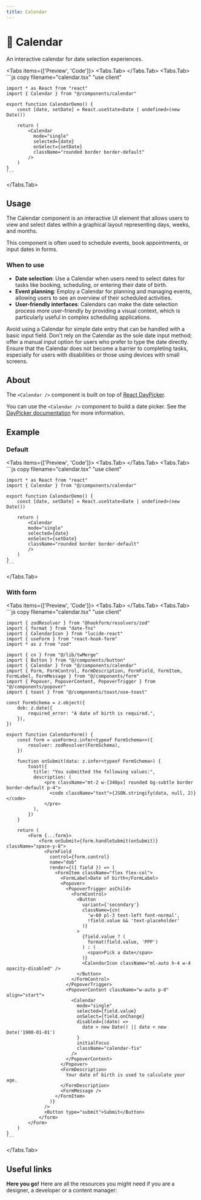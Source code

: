 ```yaml
---
title: Calendar
---
```



# 💠 Calendar

An interactive calendar for date selection experiences.

<Tabs items={['Preview', 'Code']}>
  <Tabs.Tab>
    <CalendarPreview />
  </Tabs.Tab>
  <Tabs.Tab>
    ```js copy filename="calendar.tsx"
    "use client"

    import * as React from "react"
    import { Calendar } from "@/components/calendar"

    export function CalendarDemo() {
        const [date, setDate] = React.useState<Date | undefined>(new Date())

        return (
            <Calendar
              mode="single"
              selected={date}
              onSelect={setDate}
              className="rounded border border-default"
            />
        )
    }
    ```

  </Tabs.Tab>
</Tabs>

## Usage

The Calendar component is an interactive UI element that allows users to view and select dates within a graphical layout representing days, weeks, and months.

This component is often used to schedule events, book appointments, or input dates in forms.

### When to use

- **Date selection**: Use a Calendar when users need to select dates for tasks like booking, scheduling, or entering their date of birth.
- **Event planning**: Employ a Calendar for planning and managing events, allowing users to see an overview of their scheduled activities.
- **User-friendly interfaces**: Calendars can make the date selection process more user-friendly by providing a visual context, which is particularly useful in complex scheduling applications.

Avoid using a Calendar for simple date entry that can be handled with a basic input field. Don't rely on the Calendar as the sole date input method; offer a manual input option for users who prefer to type the date directly. Ensure that the Calendar does not become a barrier to completing tasks, especially for users with disabilities or those using devices with small screens.

## About

The `<Calendar />` component is built on top of [React DayPicker](https://react-day-picker.js.org/).

You can use the `<Calendar />` component to build a date picker. See the [DayPicker documentation](/components/date-picker) for more information.

## Example

### Default

<Tabs items={['Preview', 'Code']}>
  <Tabs.Tab>
    <CalendarPreview />
  </Tabs.Tab>
  <Tabs.Tab>
    ```js copy filename="calendar.tsx"
    "use client"

    import * as React from "react"
    import { Calendar } from "@/components/calendar"

    export function CalendarDemo() {
        const [date, setDate] = React.useState<Date | undefined>(new Date())

        return (
            <Calendar
            mode="single"
            selected={date}
            onSelect={setDate}
            className="rounded border border-default"
            />
        )
    }
    ```

  </Tabs.Tab>
</Tabs>

### With form

<Tabs items={['Preview', 'Code']}>
  <Tabs.Tab>
    <CalendarWithForm />
  </Tabs.Tab>
  <Tabs.Tab>
    ```js copy filename="calendar.tsx"
    "use client"

    import { zodResolver } from "@hookform/resolvers/zod"
    import { format } from "date-fns"
    import { CalendarIcon } from "lucide-react"
    import { useForm } from "react-hook-form"
    import * as z from "zod"

    import { cn } from "@/lib/twMerge"
    import { Button } from "@/components/button"
    import { Calendar } from "@/components/calendar"
    import { Form, FormControl, FormDescription, FormField, FormItem, FormLabel, FormMessage } from "@/components/form"
    import { Popover, PopoverContent, PopoverTrigger } from "@/components/popover"
    import { toast } from "@/components/toast/use-toast"

    const FormSchema = z.object({
        dob: z.date({
            required_error: "A date of birth is required.",
        }),
    })

    export function CalendarForm() {
        const form = useForm<z.infer<typeof FormSchema>>({
            resolver: zodResolver(FormSchema),
        })

        function onSubmit(data: z.infer<typeof FormSchema>) {
            toast({
              title: "You submitted the following values:",
              description: (
                  <pre className="mt-2 w-[340px] rounded bg-subtle border border-default p-4">
                    <code className="text">{JSON.stringify(data, null, 2)}</code>
                  </pre>
              ),
            })
        }

        return (
            <Form {...form}>
                <form onSubmit={form.handleSubmit(onSubmit)} className="space-y-8">
                  <FormField
                    control={form.control}
                    name="dob"
                    render={({ field }) => (
                      <FormItem className="flex flex-col">
                        <FormLabel>Date of birth</FormLabel>
                        <Popover>
                          <PopoverTrigger asChild>
                            <FormControl>
                              <Button
                                variant={'secondary'}
                                className={cn(
                                  'w-60 pl-3 text-left font-normal',
                                  !field.value && 'text-placeholder'
                                )}
                              >
                                {field.value ? (
                                  format(field.value, 'PPP')
                                ) : (
                                  <span>Pick a date</span>
                                )}
                                <CalendarIcon className="ml-auto h-4 w-4 opacity-disabled" />
                              </Button>
                            </FormControl>
                          </PopoverTrigger>
                          <PopoverContent className="w-auto p-0" align="start">
                            <Calendar
                              mode="single"
                              selected={field.value}
                              onSelect={field.onChange}
                              disabled={(date) =>
                                date > new Date() || date < new Date('1900-01-01')
                              }
                              initialFocus
                              className="calendar-fix"
                            />
                          </PopoverContent>
                        </Popover>
                        <FormDescription>
                          Your date of birth is used to calculate your age.
                        </FormDescription>
                        <FormMessage />
                      </FormItem>
                    )}
                  />
                  <Button type="submit">Submit</Button>
                </form>
            </Form>
        )
    }
    ```

  </Tabs.Tab>
</Tabs>

## Useful links

**Here you go!** Here are all the resources you might need if you are a designer, a developer or a content manager:

<Cards className="mt-8">
  <Card
    title="🤖 Storybook"
    href="https://www.stories.fusillo.design/?path=/docs/components-calendar--documentation"
  />
  <Card
    title="🪄 Figma"
    href="https://www.figma.com/file/acdO58jx9zgGfkKu6htrx2/%F0%9F%8D%9D-Fusillo-Design-System?type=design&node-id=233%3A750&mode=design&t=WFdj0huEcHgBPdYp-1"
  />
  <Card title="📄 React DayPicker Docs" href="https://react-day-picker.js.org/" />
</Cards>
